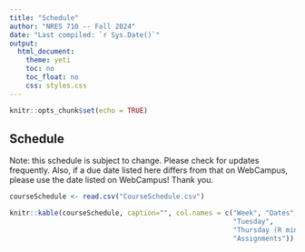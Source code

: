 ```yaml
---
title: "Schedule"
author: "NRES 710 -- Fall 2024"
date: "Last compiled: `r Sys.Date()`"
output: 
  html_document: 
    theme: yeti
    toc: no
    toc_float: no
    css: styles.css
---
```


```r
knitr::opts_chunk$set(echo = TRUE)
```

## Schedule

Note: this schedule is subject to change. Please check for updates frequently. Also, if a due date listed here differs from that on WebCampus, please use the date listed on WebCampus! Thank you.

```r
courseSchedule <- read.csv("CourseSchedule.csv")

```

```r
knitr::kable(courseSchedule, caption="", col.names = c("Week", "Dates",
                                                       "Tuesday",
                                                       "Thursday (R mini-lab)",
                                                       "Assignments"))
```

